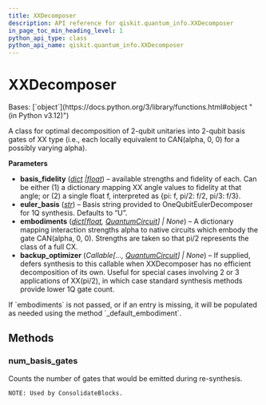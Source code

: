 ```yaml
---
title: XXDecomposer
description: API reference for qiskit.quantum_info.XXDecomposer
in_page_toc_min_heading_level: 1
python_api_type: class
python_api_name: qiskit.quantum_info.XXDecomposer
---
```


# XXDecomposer

<Class id="qiskit.quantum_info.XXDecomposer" github="https://github.com/qiskit/qiskit/tree/stable/0.25/qiskit/quantum_info/synthesis/xx_decompose/decomposer.py" signature="qiskit.quantum_info.XXDecomposer(basis_fidelity=1.0, euler_basis='U', embodiments=None, backup_optimizer=None)">
  Bases: [`object`](https://docs.python.org/3/library/functions.html#object "(in Python v3.12)")

  A class for optimal decomposition of 2-qubit unitaries into 2-qubit basis gates of XX type (i.e., each locally equivalent to CAN(alpha, 0, 0) for a possibly varying alpha).

  **Parameters**

  *   **basis\_fidelity** ([*dict*](https://docs.python.org/3/library/stdtypes.html#dict "(in Python v3.12)")  *|*[*float*](https://docs.python.org/3/library/functions.html#float "(in Python v3.12)")) – available strengths and fidelity of each. Can be either (1) a dictionary mapping XX angle values to fidelity at that angle; or (2) a single float f, interpreted as \{pi: f, pi/2: f/2, pi/3: f/3}.
  *   **euler\_basis** ([*str*](https://docs.python.org/3/library/stdtypes.html#str "(in Python v3.12)")) – Basis string provided to OneQubitEulerDecomposer for 1Q synthesis. Defaults to “U”.
  *   **embodiments** ([*dict*](https://docs.python.org/3/library/stdtypes.html#dict "(in Python v3.12)")*\[*[*float*](https://docs.python.org/3/library/functions.html#float "(in Python v3.12)")*,* [*QuantumCircuit*](qiskit.circuit.QuantumCircuit "qiskit.circuit.QuantumCircuit")*] | None*) – A dictionary mapping interaction strengths alpha to native circuits which embody the gate CAN(alpha, 0, 0). Strengths are taken so that pi/2 represents the class of a full CX.
  *   **backup\_optimizer** (*Callable\[...,* [*QuantumCircuit*](qiskit.circuit.QuantumCircuit "qiskit.circuit.QuantumCircuit")*] | None*) – If supplied, defers synthesis to this callable when XXDecomposer has no efficient decomposition of its own. Useful for special cases involving 2 or 3 applications of XX(pi/2), in which case standard synthesis methods provide lower 1Q gate count.

  <Admonition title="Note" type="note">
    If `embodiments` is not passed, or if an entry is missing, it will be populated as needed using the method `_default_embodiment`.
  </Admonition>

  ## Methods

  ### num\_basis\_gates

  <Function id="qiskit.quantum_info.XXDecomposer.num_basis_gates" name="num_basis_gates" signature="num_basis_gates(unitary)">
    Counts the number of gates that would be emitted during re-synthesis.

    NOTE: Used by ConsolidateBlocks.
  </Function>
</Class>

